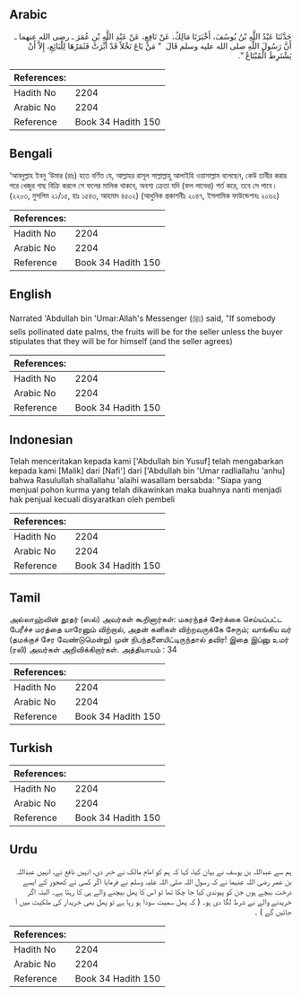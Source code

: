 ## Arabic


<div dir="rtl" lang="ar" style={{fontSize:'larger',backgroundColor:'#f8f9fa',padding:20}}>
حَدَّثَنَا عَبْدُ اللَّهِ بْنُ يُوسُفَ، أَخْبَرَنَا مَالِكٌ، عَنْ نَافِعٍ، عَنْ عَبْدِ اللَّهِ بْنِ عُمَرَ ـ رضى الله عنهما ـ أَنَّ رَسُولَ اللَّهِ صلى الله عليه وسلم قَالَ ‏ "‏ مَنْ بَاعَ نَخْلاً قَدْ أُبِّرَتْ فَثَمَرُهَا لِلْبَائِعِ، إِلاَّ أَنْ يَشْتَرِطَ الْمُبْتَاعُ ‏"‏‏.‏
</div>
<div style={{backgroundColor:'#f8f9fa',padding:20, marginBottom: 10}}><table> <thead> <tr> <th>References:</th> <th></th> </tr> </thead> <tbody><tr><td>Hadith No</td><td>2204</td></tr><tr><td>Arabic No</td><td>2204</td></tr><tr><td>Reference</td><td>Book 34 Hadith 150</td></tr></tbody></table></div>

## Bengali


<div dir="ltr" lang="bn" style={{fontSize:'larger',backgroundColor:'#f8f9fa',padding:20}}>
‘আবদুল্লাহ ইবনু ‘উমার (রাঃ) হতে বর্ণিত যে, আল্লাহর রাসূল সাল্লাল্লাহু আলাইহি ওয়াসাল্লাম বলেছেন, কেউ তাবীর করার পরে খেজুর গাছ বিক্রি করলে সে ফলের মালিক থাকবে, অবশ্য ক্রেতা যদি (ফল লাভের) শর্ত করে, তবে সে পাবে। (২২০৩, মুসলিম ২১/১৫, হাঃ ১৫৪৩, আহমাদ ৪৫০২) (আধুনিক প্রকাশনীঃ ২০৪৭, ইসলামিক ফাউন্ডেশনঃ ২০৬২)
</div>
<div style={{backgroundColor:'#f8f9fa',padding:20, marginBottom: 10}}><table> <thead> <tr> <th>References:</th> <th></th> </tr> </thead> <tbody><tr><td>Hadith No</td><td>2204</td></tr><tr><td>Arabic No</td><td>2204</td></tr><tr><td>Reference</td><td>Book 34 Hadith 150</td></tr></tbody></table></div>

## English


<div dir="ltr" lang="en" style={{fontSize:'larger',backgroundColor:'#f8f9fa',padding:20}}>
Narrated 'Abdullah bin 'Umar:Allah's Messenger (ﷺ) said, "If somebody sells pollinated date palms, the fruits will be for the seller unless the buyer stipulates that they will be for himself (and the seller agrees)
</div>
<div style={{backgroundColor:'#f8f9fa',padding:20, marginBottom: 10}}><table> <thead> <tr> <th>References:</th> <th></th> </tr> </thead> <tbody><tr><td>Hadith No</td><td>2204</td></tr><tr><td>Arabic No</td><td>2204</td></tr><tr><td>Reference</td><td>Book 34 Hadith 150</td></tr></tbody></table></div>

## Indonesian


<div dir="ltr" lang="id" style={{fontSize:'larger',backgroundColor:'#f8f9fa',padding:20}}>
Telah menceritakan kepada kami ['Abdullah bin Yusuf] telah mengabarkan kepada kami [Malik] dari [Nafi'] dari ['Abdullah bin 'Umar radliallahu 'anhu] bahwa Rasulullah shallallahu 'alaihi wasallam bersabda: "Siapa yang menjual pohon kurma yang telah dikawinkan maka buahnya nanti menjadi hak penjual kecuali disyaratkan oleh pembeli
</div>
<div style={{backgroundColor:'#f8f9fa',padding:20, marginBottom: 10}}><table> <thead> <tr> <th>References:</th> <th></th> </tr> </thead> <tbody><tr><td>Hadith No</td><td>2204</td></tr><tr><td>Arabic No</td><td>2204</td></tr><tr><td>Reference</td><td>Book 34 Hadith 150</td></tr></tbody></table></div>

## Tamil


<div dir="ltr" lang="ta" style={{fontSize:'larger',backgroundColor:'#f8f9fa',padding:20}}>
அல்லாஹ்வின் தூதர் (ஸல்) அவர்கள் கூறினார்கள்: மகரந்தச் சேர்க்கை செய்யப்பட்ட பேரீச்ச மரத்தை யாரேனும் விற்றால், அதன் கனிகள் விற்றவருக்கே சேரும்; வாங்கிய வர் (தமக்குச் சேர வேண்டுமென்று) முன் நிபந்தனையிட்டிருந்தால் தவிர! இதை இப்னு உமர் (ரலி) அவர்கள் அறிவிக்கிறார்கள். அத்தியாயம் : 34
</div>
<div style={{backgroundColor:'#f8f9fa',padding:20, marginBottom: 10}}><table> <thead> <tr> <th>References:</th> <th></th> </tr> </thead> <tbody><tr><td>Hadith No</td><td>2204</td></tr><tr><td>Arabic No</td><td>2204</td></tr><tr><td>Reference</td><td>Book 34 Hadith 150</td></tr></tbody></table></div>

## Turkish


<div dir="ltr" lang="tr" style={{fontSize:'larger',backgroundColor:'#f8f9fa',padding:20}}>

</div>
<div style={{backgroundColor:'#f8f9fa',padding:20, marginBottom: 10}}><table> <thead> <tr> <th>References:</th> <th></th> </tr> </thead> <tbody><tr><td>Hadith No</td><td>2204</td></tr><tr><td>Arabic No</td><td>2204</td></tr><tr><td>Reference</td><td>Book 34 Hadith 150</td></tr></tbody></table></div>

## Urdu


<div dir="rtl" lang="ur" style={{fontSize:'larger',backgroundColor:'#f8f9fa',padding:20}}>
ہم سے عبداللہ بن یوسف نے بیان کیا، کہا کہ ہم کو امام مالک نے خبر دی، انہیں نافع نے، انہیں عبداللہ بن عمر رضی اللہ عنہما نے کہ رسول اللہ صلی اللہ علیہ وسلم نے فرمایا اگر کسی نے کھجور کے ایسے درخت بیچے ہوں جن کو پیوندی کیا جا چکا تھا تو اس کا پھل بیچنے والے ہی کا رہتا ہے۔ البتہ اگر خریدنے والے نے شرط لگا دی ہو۔ ( کہ پھل سمیت سودا ہو رہا ہے تو پھل بھی خریدار کی ملکیت میں آ جائیں گے ) ۔
</div>
<div style={{backgroundColor:'#f8f9fa',padding:20, marginBottom: 10}}><table> <thead> <tr> <th>References:</th> <th></th> </tr> </thead> <tbody><tr><td>Hadith No</td><td>2204</td></tr><tr><td>Arabic No</td><td>2204</td></tr><tr><td>Reference</td><td>Book 34 Hadith 150</td></tr></tbody></table></div>